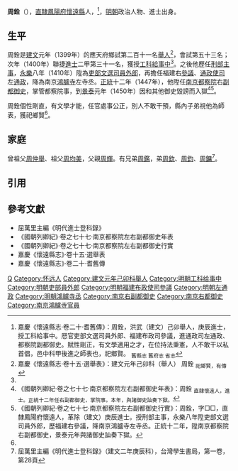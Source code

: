 {{Otheruses|other=名为周铨的其他人物|周铨}}

'''周銓'''（{{bd|1377年||15世紀}}），[[直隸|直隸]][[鳳陽府|鳳陽府]][[懷遠縣|懷遠縣]]人，<ref name=djs>嘉慶《懷遠縣志·卷二十·耆舊傳》：周銓，洪武（建文）己卯舉人，庚辰進士，授工科給事中。厯官吏部文選司員外郎、福建布政司參議，進通政司左通政、都察院副都御史。賦性剛正，有文學適用之才，在位持法秉憲，人不敢干以私首倡，邑中科甲後進之師表也，祀鄉賢。 <sub>舊縣志 舊府志 省志</sub></ref>，[[明朝|明朝]]政治人物、進士出身。

==生平==
周銓是[[建文|建文]]元年（1399年）的應天府鄉試第二百十一名[[舉人|舉人]]<ref>嘉慶《懷遠縣志·卷十五·選舉表》：建文元年己卯科（舉人） 周銓 <sub>祀鄉賢，有傳</sub></ref>，會試第五十三名；次年（1400年）聯捷[[進士|進士]]二甲第三十一名，獲授[[工科|工科]][[給事中|給事中]]<ref name=djs/>。之後他歷任[[刑部|刑部]][[主事|主事]]，[[永樂_(明朝)|永樂]]八年（1410年）陞為[[吏部|吏部]][[文選清吏司|文選司]][[員外郎|員外郎]]，再擔任福建右[[參議|參議]]、[[通政使司|通政使司]]左[[通政|通政]]，降為南京[[鴻臚寺|鴻臚寺]]左寺丞。[[正統_(年號)|正統]]十二年（1447年），他陞任[[南京都察院|南京都察院]]右[[副都御史|副都御史]]，掌管都察院事，到[[景泰_(年號)|景泰]]元年（1450年）因和其他御史毀謗而入獄<ref>《國朝列卿紀·卷之七十七·南京都察院左右副都御史年表》：周銓 <sub>直隸懷遠人，進士。正統十二年任右副都御史，掌院事。本年，與諸御史訕奏下獄。</sub></ref><ref>《國朝列卿紀·卷之七十七·南京都察院左右副都御史行實》：周銓，字□□，直隸鳳陽府懷遠人，革除（建文）庚辰進士。授刑部主事，永樂八年陞吏部文選司員外郎，歷福建右參議，降南京鴻臚寺左寺丞。正統十二年，陞南京都察院右副都御史，景泰元年與諸御史訕奏下獄。</ref>。

周銓個性剛直，有文學才能，任官處事公正，別人不敢干預，縣內子弟視他為師表，獲祀鄉賢<ref name=djs/>。

==家庭==
曾祖父[[周仲舉|周仲舉]]、祖父[[周均美|周均美]]，父親[[周輝|周輝]]。有兄弟[[周鑑|周鑑]]，弟[[周欽|周欽]]、[[周鈞|周鈞]]、[[周鏞|周鏞]]<ref>屈萬里主編《明代進士登科錄》（建文二年庚辰科），台灣學生書局，第一卷，第28頁</ref>。

==引用==
{{reflist}}

==參考文獻==
*屈萬里主編《明代進士登科錄》
*《國朝列卿紀》·卷之七十七·南京都察院左右副都御史年表
*《國朝列卿紀》·卷之七十七·南京都察院左右副都御史行實
*嘉慶《懷遠縣志》·卷十五·選舉表
*嘉慶《懷遠縣志》·卷二十·耆舊傳

{{start box}}
{{s-off}}
{{s-vacant||last=[[熊槩|熊槩]]}}
{{s-title|南京右都御史|1446年－1447年<br>{{small|（署）}}}}
{{s-vacant||next=[[陳勉_(永樂進士)|陳勉]]}}
{{end box}}

{{建文二年庚辰科殿試金榜}}

{{Authority control}}

{{DEFAULTSORT:}}
[[Category:周姓|Q]]
[[Category:怀远人|Category:怀远人]]
[[Category:建文元年己卯科舉人|Category:建文元年己卯科舉人]]
[[Category:明朝工科给事中|Category:明朝工科给事中]]
[[Category:明朝吏部員外郎|Category:明朝吏部員外郎]]
[[Category:明朝福建布政使司參議|Category:明朝福建布政使司參議]]
[[Category:明朝左通政|Category:明朝左通政]]
[[Category:明朝鴻臚寺丞|Category:明朝鴻臚寺丞]]
[[Category:南京右副都御史|Category:南京右副都御史]]
[[Category:南京右都御史|Category:南京右都御史]]
[[Category:南京鴻臚寺官員|Category:南京鴻臚寺官員]]